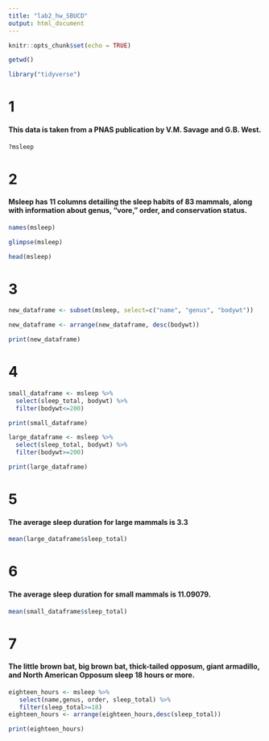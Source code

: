 ```yaml
---
title: "lab2_hw_SBUCD"
output: html_document
---
```


```r
knitr::opts_chunk$set(echo = TRUE)
```

```r
getwd()
```

```r
library("tidyverse")
```

# 1
#### This data is taken from a PNAS publication by V.M. Savage and G.B. West.
```r
?msleep
```

# 2
#### Msleep has 11 columns detailing the sleep habits of 83 mammals, along with information about genus, "vore," order, and conservation status.
```r
names(msleep)
```
```r
glimpse(msleep)
```
```r
head(msleep)
```

# 3
```r
new_dataframe <- subset(msleep, select=c("name", "genus", "bodywt"))
```
```r
new_dataframe <- arrange(new_dataframe, desc(bodywt))
```
```r
print(new_dataframe)
```

# 4
```r
small_dataframe <- msleep %>%
  select(sleep_total, bodywt) %>%
  filter(bodywt<=200)
```
```r
print(small_dataframe)
```
```r
large_dataframe <- msleep %>%
  select(sleep_total, bodywt) %>%
  filter(bodywt>=200)
```
```r
print(large_dataframe)
```


# 5
#### The average sleep duration for large mammals is 3.3
```r
mean(large_dataframe$sleep_total)
```

# 6
#### The average sleep duration for small mammals is 11.09079.
```r
mean(small_dataframe$sleep_total)
```

# 7
#### The little brown bat, big brown bat, thick-tailed opposum, giant armadillo, and North American Opposum sleep 18 hours or more.
```r
eighteen_hours <- msleep %>%
   select(name,genus, order, sleep_total) %>%
   filter(sleep_total>=18)
eighteen_hours <- arrange(eighteen_hours,desc(sleep_total))
```
```r
print(eighteen_hours)
```

